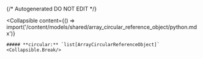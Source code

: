 {/* Autogenerated DO NOT EDIT  */}

<Collapsible
    content={() => import('/content/models/shared/array_circular_reference_object/python.mdx')}
>
    ##### **circular:** `list[ArrayCircularReferenceObject]`
    <Collapsible.Break/>
</Collapsible>

